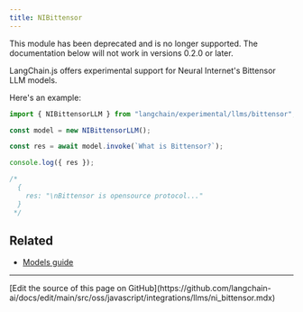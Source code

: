 ```yaml
---
title: NIBittensor
---
```


<Warning>
This module has been deprecated and is no longer supported. The documentation below will not work in versions 0.2.0 or later.
</Warning>

LangChain.js offers experimental support for Neural Internet's Bittensor LLM models.

Here's an example:

```typescript
import { NIBittensorLLM } from "langchain/experimental/llms/bittensor";

const model = new NIBittensorLLM();

const res = await model.invoke(`What is Bittensor?`);

console.log({ res });

/*
  {
    res: "\nBittensor is opensource protocol..."
  }
 */
```

## Related


- [Models guide](/oss/javascript/langchain/models)

---

<Callout icon="pen-to-square" iconType="regular">
  [Edit the source of this page on GitHub](https://github.com/langchain-ai/docs/edit/main/src/oss/javascript/integrations/llms/ni_bittensor.mdx)
</Callout>
